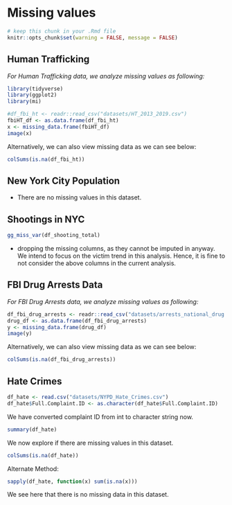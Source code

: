# Missing values

```r
# keep this chunk in your .Rmd file
knitr::opts_chunk$set(warning = FALSE, message = FALSE)
```

<!-- ```{r setup, include=FALSE} -->
<!-- ## Rahul setup -->
<!-- df_shooting_ytd <- readr::read_csv("datasets/NYPD_Shooting_Incident_Data__Year_To_Date_.csv") -->
<!-- df_shooting_old <- readr::read_csv("https://data.cityofnewyork.us/resource/833y-fsy8.csv") -->
<!-- ``` -->

## Human Trafficking

*For Human Trafficking data, we analyze missing values as following:*

```r
library(tidyverse)
library(ggplot2)
library(mi)
```

```r
#df_fbi_ht <- readr::read_csv("datasets/HT_2013_2019.csv")
fbiHT_df <- as.data.frame(df_fbi_ht)
x <- missing_data.frame(fbiHT_df)
image(x)
```

Alternatively, we can also view missing data as we can see below:

```r
colSums(is.na(df_fbi_ht))
```

## New York City Population

 - There are no missing values in this dataset.

## Shootings in NYC

```r
gg_miss_var(df_shooting_total)
```

 - dropping the missing columns, as they cannot be imputed in anyway. We intend to focus on the victim trend in this analysis. Hence, it is fine to not consider the above columns in the current analysis.

## FBI Drug Arrests Data

*For FBI Drug Arrests data, we analyze missing values as following:*

```r
df_fbi_drug_arrests <- readr::read_csv("datasets/arrests_national_drug.csv")
drug_df <- as.data.frame(df_fbi_drug_arrests)
y <- missing_data.frame(drug_df)
image(y)
```

Alternatively, we can also view missing data as we can see below:

```r
colSums(is.na(df_fbi_drug_arrests))
```


## Hate Crimes 

```r
df_hate <- read.csv("datasets/NYPD_Hate_Crimes.csv")
df_hate$Full.Complaint.ID <- as.character(df_hate$Full.Complaint.ID)
```

We have converted complaint ID from int to character string now. 

```r
summary(df_hate)
```

We now explore if there are missing values in this dataset. 

```r
colSums(is.na(df_hate))
```

Alternate Method: 

```r
sapply(df_hate, function(x) sum(is.na(x)))
```

We see here that there is no missing data in this dataset. 


